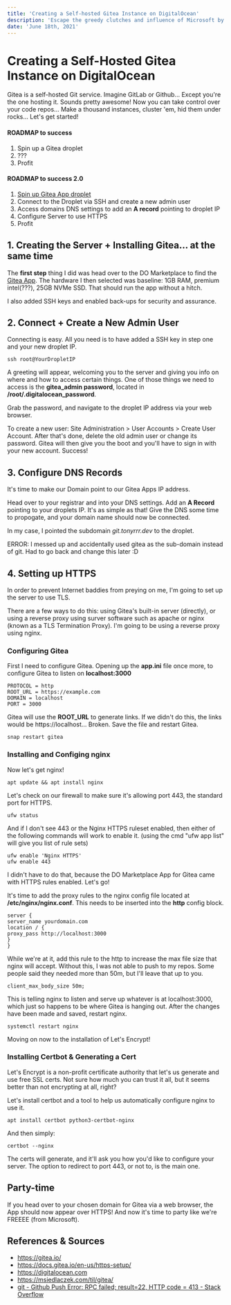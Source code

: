 ```yaml
---
title: 'Creating a Self-hosted Gitea Instance on DigitalOcean'
description: 'Escape the greedy clutches and influence of Microsoft by hosting your own git service and ditching Github!'
date: 'June 18th, 2021'
---
```


# Creating a Self-Hosted Gitea Instance on DigitalOcean

Gitea is a self-hosted Git service. Imagine GitLab or Github... Except you're the one hosting it. Sounds pretty awesome! Now you can take control over your code repos... Make a thousand instances, cluster 'em, hid them under rocks... Let's get started!

#### ROADMAP to success

1. Spin up a Gitea droplet
2. ???
3. Profit

#### ROADMAP to success 2.0

1. [Spin up Gitea App droplet](https://marketplace.digitalocean.com/apps/gitea)
2. Connect to the Droplet via SSH and create a new admin user
3. Access domains DNS settings to add an **A record** pointing to droplet IP
4. Configure Server to use HTTPS
5. Profit

## 1. Creating the Server + Installing Gitea... at the same time

The **first step** thing I did was head over to the DO Marketplace to find the [Gitea App](https://marketplace.digitalocean.com/apps/gitea). The hardware I then selected was baseline: 1GB RAM, premium intel(???), 25GB NVMe SSD. That should run the app without a hitch.

I also added SSH keys and enabled back-ups for security and assurance.

## 2. Connect + Create a New Admin User

Connecting is easy. All you need is to have added a SSH key in step one and your new droplet IP.

```shell
ssh root@YourDropletIP
```

A greeting will appear, welcoming you to the server and giving you info on where and how to access certain things. One of those things we need to access is the **gitea_admin password**, located in **/root/.digitalocean_password**.

Grab the password, and navigate to the droplet IP address via your web browser.

To create a new user: Site Administration > User Accounts > Create User Account. After that's done, delete the old admin user or change its password. Gitea will then give you the boot and you'll have to sign in with your new account. Success!

## 3. Configure DNS Records

It's time to make our Domain point to our Gitea Apps IP address.

Head over to your registrar and into your DNS settings. Add an **A Record** pointing to your droplets IP. It's as simple as that! Give the DNS some time to propogate, and your domain name should now be connected.

In my case, I pointed the subdomain _git.tonyrrr.dev_ to the droplet.

ERROR: I messed up and accidentally used gitea as the sub-domain instead of git. Had to go back and change this later :D

## 4. Setting up HTTPS

In order to prevent Internet baddies from preying on me, I'm going to set up the server to use TLS.

There are a few ways to do this: using Gitea's built-in server (directly), or using a reverse proxy using surver software such as apache or nginx (known as a TLS Termination Proxy). I'm going to be using a reverse proxy using nginx.

### Configuring Gitea

First I need to configure Gitea. Opening up the **app.ini** file once more, to configure Gitea to listen on **localhost:3000**

```shell
PROTOCOL = http
ROOT_URL = https://example.com
DOMAIN = localhost
PORT = 3000
```

Gitea will use the **ROOT_URL** to generate links. If we didn't do this, the links would be https://localhost... Broken. Save the file and restart Gitea.

```shell
snap restart gitea
```

### Installing and Configing nginx

Now let's get nginx!

```shell
apt update && apt install nginx
```

Let's check on our firewall to make sure it's allowing port 443, the standard port for HTTPS.

```shell
ufw status
```

And if I don't see 443 or the Nginx HTTPS ruleset enabled, then either of the following commands will work to enable it. (using the cmd "ufw app list" will give you list of rule sets)

```shell
ufw enable 'Nginx HTTPS'
ufw enable 443
```

I didn't have to do that, because the DO Marketplace App for Gitea came with HTTPS rules enabled. Let's go!

It's time to add the proxy rules to the nginx config file located at **/etc/nginx/nginx.conf**. This needs to be inserted into the **http** config block.

```shell
server {
server_name yourdomain.com
location / {
proxy_pass http://localhost:3000
}
}
```

While we're at it, add this rule to the http to increase the max file size that nginx will accept. Without this, I was not able to push to my repos. Some people said they needed more than 50m, but I'll leave that up to you.

```shell
client_max_body_size 50m;
```

This is telling nginx to listen and serve up whatever is at localhost:3000, which just so happens to be where Gitea is hanging out. After the changes have been made and saved, restart nginx.

```shell
systemctl restart nginx
```

Moving on now to the installation of Let's Encrypt!

### Installing Certbot & Generating a Cert

Let's Encrypt is a non-profit certificate authority that let's us generate and use free SSL certs. Not sure how much you can trust it all, but it seems better than not encrypting at all, right?

Let's install certbot and a tool to help us automatically configure nginx to use it.

```shell
apt install certbot python3-certbot-nginx
```

And then simply:

```shell
certbot --nginx
```

The certs will generate, and it'll ask you how you'd like to configure your server. The option to redirect to port 443, or not to, is the main one.

## Party-time

If you head over to your chosen domain for Gitea via a web browser, the App should now appear over HTTPS! And now it's time to party like we're FREEEE (from Microsoft).

## References & Sources

- https://gitea.io/
- https://docs.gitea.io/en-us/https-setup/
- https://digitalocean.com
- https://msiedlaczek.com/til/gitea/
- [git - Github Push Error: RPC failed; result=22, HTTP code = 413 - Stack Overflow](https://stackoverflow.com/questions/7489813/github-push-error-rpc-failed-result-22-http-code-413)
